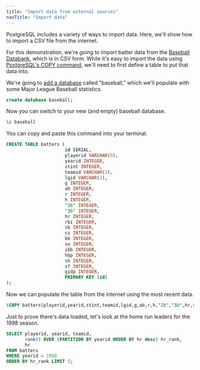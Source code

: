 ```yaml
---
title: "Import data from external sources"
navTitle: "Import data" 
---
```


PostgreSQL includes a variety of ways to import data. Here, we'll show how to import a CSV file from the internet.

For this demonstration, we're going to import batter data from the [Baseball Databank](https://github.com/chadwickbureau/baseballdatabank), which is in CSV form. While it's easy to import the data using [PostgreSQL's COPY command](https://www.postgresql.org/docs/current/sql-copy.html), we'll need to first define a table to put that data into. 

We're going to [add a database](/biganimal/latest/using_cluster/01_postgres_access/#one-database-with-one-application) called "baseball," which we'll populate with some Major League Baseball statistics. 

```sql
create database baseball;
```

Now you can switch to your new (and empty) baseball database.

```sql
\c baseball
```

You can copy and paste this command into your terminal.

```sql
CREATE TABLE batters (
                      id SERIAL,
                      playerid VARCHAR(9),
                      yearid INTEGER,
                      stint INTEGER,
                      teamid VARCHAR(3),
                      lgid VARCHAR(2),
                      g INTEGER,
                      ab INTEGER,
                      r INTEGER,
                      h INTEGER,
                      "2b" INTEGER,
                      "3b" INTEGER,
                      hr INTEGER,
                      rbi INTEGER,
                      sb INTEGER,
                      cs INTEGER,
                      bb INTEGER,
                      so INTEGER,
                      ibb INTEGER,
                      hbp INTEGER,
                      sh INTEGER,
                      sf INTEGER,
                      gidp INTEGER,
                      PRIMARY KEY (id)
);
```

Now we can populate the table from the internet using the most recent data.

```sql
\COPY batters(playerid,yearid,stint,teamid,lgid,g,ab,r,h,"2b","3b",hr,rbi,sb,cs,bb,so,ibb,hbp,sh,sf,gidp) FROM PROGRAM 'curl "https://raw.githubusercontent.com/chadwickbureau/baseballdatabank/master/core/Batting.csv"' DELIMITER ',' CSV HEADER
```

Just to prove there's data loaded, let's look at the home run leaders for the 1998 season.

```sql
SELECT playerid, yearid, teamid,
       rank() OVER (PARTITION BY yearid ORDER BY hr desc) hr_rank,
       hr
FROM batters
WHERE yearid = 1998
ORDER BY hr_rank LIMIT 5;
```


